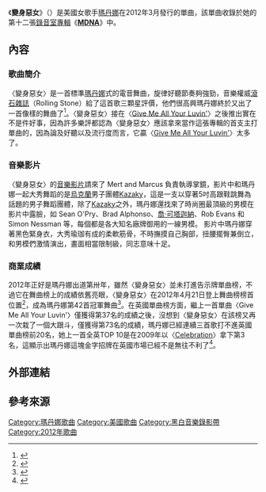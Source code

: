 {{noteTA
|2=zh-cn:麦当娜; zh-hk:麥當娜; zh-tw:瑪丹娜;
|G1=Show
}}
{{Infobox single
| Name           = Girl Gone Wild
| Artist         = [[瑪丹娜|瑪丹娜]]
| Album          = [[MDNA|MDNA]]
| Cover          = 
| Alt            = 
| Border         = yes
| Released       = {{Start date|2012|03|02}}
| Recorded       = {{unbulleted list|2011|Sarm West Studios| {{small|([[倫敦|倫敦]], [[英國|英國]])}}|MSR Studios|{{small|([[紐約|紐約]])}}}}
| Format         = {{flatlist|
* [[數位音樂下載|數位音樂下載]]
* [[CD|CD]]
* 7"
}}
| Genre          = [[流行電音|流行電音]]
| Label          = {{flatlist|
* Boy Toy
* Live Nation
* Interscope Records
}}
| Length         = {{Duration|m=3|s=43}}
| Writer         = {{flatlist|
* Madonna
* Jenson Vaughan
* Benny Benassi
* Alle Benassi
}}
| Producer       = {{flatlist|
* Madonna
* B. Benassi
* A. Benassi
}}
| Last single    = {{unbulleted list|"[[Give_Me_All_Your_Luvin'|Give Me All Your Luvin']]"|(2012)}}
| This single    = {{unbulleted list|"'''Girl Gone Wild'''"|(2012)}}
| Next single    = {{unbulleted list|"[[Masterpiece_(Madonna_song)|Masterpiece]]"|(2012)}}
}}
《'''變身惡女'''》（{{lang-en|'''Girl Gone Wild'''}}）是美國女歌手[[瑪丹娜|瑪丹娜]]在2012年3月發行的單曲，該單曲收錄於她的第十二張[[錄音室專輯|錄音室專輯]]《'''[[MDNA|MDNA]]'''》中。

== 內容 ==
=== 歌曲簡介 ===
〈變身惡女〉是一首標準[[瑪丹娜|瑪丹娜]]式的電音舞曲，旋律好聽節奏夠強勁，音樂權威[[滾石雜誌|滾石雜誌]]（Rolling Stone）給了這首歌三顆星評價，他們很高興瑪丹娜終於又出了一首像樣的舞曲了<ref>{{Cite web |url=http://www.rollingstone.com/music/songreviews/girl-gone-wild-20120229 |title=美國滾石雜誌官網瑪丹娜音樂作品評價一覽表 |accessdate=2015-03-07 |archive-date=2015-03-08 |archive-url=https://web.archive.org/web/20150308091407/http://www.rollingstone.com/music/songreviews/girl-gone-wild-20120229 |dead-url=no }}</ref>。〈變身惡女〉接在〈[[Give_Me_All_Your_Luvin'|Give Me All Your Luvin']]〉之後推出實在不是件好事，因為許多樂評都認為〈變身惡女〉應該拿來當作這張專輯的首支主打單曲的，因為論及好聽以及流行度而言，它贏〈[[Give_Me_All_Your_Luvin'|Give Me All Your Luvin']]〉太多了。

=== 音樂影片 ===
〈變身惡女〉的[[音樂影片|音樂影片]]請來了 Mert and Marcus 負責執導掌鏡，影片中和瑪丹娜一起大秀舞蹈的是[[烏克蘭|烏克蘭]]男子團體[[Kazaky|Kazaky]]，這是一支以穿著5吋高跟鞋跳舞為話題的男子舞蹈團體，除了[[Kazaky|Kazaky]]之外，瑪丹娜還找來了時尚圈最頂級的男模在影片中露臉，如 Sean O'Pry、Brad Alphonso、[[喬·可塔迦納|喬·可塔迦納]]、Rob Evans 和 Simon Nessman 等，每個都是各大知名廠牌御用的一線男模。
影片中瑪丹娜穿著黑色緊身衣，大秀瑜珈有成的柔軟筋骨，不時撫摸自己胸部，扭腰擺臀兼倒立，和男模們激情演出，畫面相當限制級，同志意味十足。

=== 商業成績 ===
2012年正好是瑪丹娜出道第卅年，雖然〈變身惡女〉並未打進告示牌單曲榜，不過它在舞曲榜上的成績依舊亮眼，〈變身惡女〉在2012年4月21日登上舞曲榜榜首位置<ref>{{Cite web |url=http://www.billboard.com/charts/dance-club-play-songs/2012-04-21 |title=2012-04-21告示牌舞曲榜 |accessdate=2015-03-07 |archive-date=2015-07-19 |archive-url=https://web.archive.org/web/20150719185549/http://www.billboard.com/charts/dance-club-play-songs/2012-04-21 |dead-url=no }}</ref>，成為瑪丹娜第42首冠軍舞曲<ref>{{Cite web |url=http://www.billboard.com/artist/308786/madonna/chart?f=359 |title=美國告示牌官網瑪丹娜舞曲資料庫 |accessdate=2015-03-07 |archive-date=2014-04-26 |archive-url=https://web.archive.org/web/20140426134948/http://www.billboard.com/artist/308786/madonna/chart?f=359 |dead-url=no }}</ref>。在英國單曲榜方面，繼上一首單曲〈Give Me All Your Luvin'〉僅獲得第37名的成績之後，沒想到〈變身惡女〉在該榜又再一次栽了一個大跟斗，僅獲得第73名的成績，瑪丹娜已經連續三首歌打不進英國單曲榜前20名，她上一首全英TOP 10是在2009年以〈[[Celebration_(麥當娜歌曲)|Celebration]]〉拿下第3名，這顯示出瑪丹娜這塊金字招牌在英國市場已經不是無往不利了<ref>{{Cite web |url=http://www.officialcharts.com/Artist/28948/MADONNA/ |title=英國官方排行榜瑪丹娜資料庫 |accessdate=2015-03-07 |archive-date=2018-03-18 |archive-url=https://web.archive.org/web/20180318212925/http://www.officialcharts.com/artist/28948/madonna/ |dead-url=no }}</ref>。

== 外部連結 ==
{{瑪丹娜}}
{{瑪丹娜歌曲}}
== 參考來源 ==
{{DEFAULTSORT:Girl Gone Wild}}
[[Category:瑪丹娜歌曲|Category:瑪丹娜歌曲]]
[[Category:美國歌曲|Category:美國歌曲]]
[[Category:黑白音樂錄影帶|Category:黑白音樂錄影帶]]
[[Category:2012年歌曲|Category:2012年歌曲]]